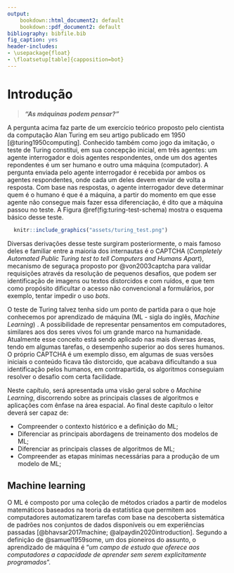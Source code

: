 ```yaml
---
output: 
    bookdown::html_document2: default
    bookdown::pdf_document2: default
bibliography: bibfile.bib
fig_caption: yes
header-includes:
- \usepackage{float}
- \floatsetup[table]{capposition=bot}
---
```


# Introdução
> ***"As máquinas podem pensar?"***

A pergunta acima faz parte de um exercício teórico proposto pelo cientista da 
computação Alan Turing em seu artigo publicado em 1950 
[@turing1950computing]. Conhecido também como jogo da imitação, o teste de 
Turing constitui, em sua concepção inicial, em três agentes: um agente 
interrogador e dois agentes respondentes, onde um dos agentes repondentes é um 
ser humano e outro uma máquina (computador). A pergunta enviada pelo agente 
interrogador é recebida por ambos os agentes respondentes, onde cada um deles 
devem enviar de volta a resposta. Com base nas respostas, o agente interrogador 
deve determinar quem é o humano é que é a máquina, a partir do momento em que 
esse agente não consegue mais fazer essa diferenciação, é dito que a máquina 
passou no teste. A Figura \@ref(fig:turing-test-schema) mostra o esquema básico 
desse teste.

```r
  knitr::include_graphics("assets/turing_test.png")
```

Diversas derivações desse teste surgiram posteriormente, o mais 
famoso deles e familiar entre a maioria dos internautas é o CAPTCHA 
(*Completely Automated Public Turing test to tell Computers and Humans Apart*), 
mecanismo de seguraça proposto por @von2003captcha para validar requisições 
através da resolução de pequenos desafios, que podem ser identificação de 
imagens ou textos distorcidos e com ruídos, e que tem como propósito dificultar 
o acesso não convencional a formulários, por exemplo, tentar impedir o uso 
*bots*. 

O teste de Turing talvez tenha sido um ponto de partida para o que hoje 
conhecemos por aprendizado de máquina (ML - sigla do inglês, *Machine Learning*)
. A possibilidade de representar pensamentos em computadores, similares aos dos 
seres vivos foi um grande marco na humanidade. Atualmente esse conceito está 
sendo aplicado nas mais diversas áreas, tendo em algumas tarefas, o desempenho 
superior ao dos seres humanos. O próprio CAPTCHA é um exemplo disso, em algumas 
de suas versões iniciais o conteúdo ficava tão distorcido, que acabava 
dificultando a sua identificação pelos humanos, em contrapartida, os algoritmos 
conseguiam resolver o desafio com certa facilidade.

Neste capítulo, será apresentada uma visão geral sobre o *Machine Learning*, 
discorrendo sobre as principais classes de algoritmos e aplicações com ênfase na 
área espacial. Ao final deste capítulo o leitor deverá ser capaz de:

- Compreender o contexto histórico e a definição do ML;
- Diferenciar as principais abordagens de treinamento dos modelos de ML;
- Diferenciar as principais classes de algoritmos de ML;
- Compreender as etapas mínimas necessárias para a produção de um modelo de ML;

## Machine learning
O ML é composto por uma coleção de métodos criados a partir de modelos 
matemáticos baseados na teoria da estatística que permitem aos computadores 
automatizarem tarefas com base na descoberta sistemática de padrões nos 
conjuntos de dados disponíveis ou em experiências passadas [@bhavsar2017machine; 
@alpaydin2020introduction]. Segundo a definição de @samuel1959some, um dos 
pioneiros do assunto, o aprendizado de máquina é “*um campo de estudo que 
oferece aos computadores a capacidade de aprender sem serem explicitamente 
programados*”.